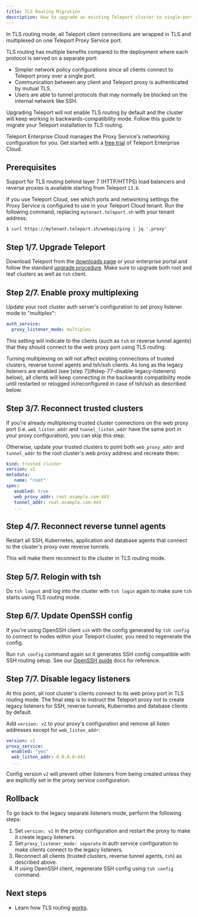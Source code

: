 ```yaml
---
title: TLS Routing Migration
description: How to upgrade an existing Teleport cluster to single-port TLS routing mode
---
```


In TLS routing mode, all Teleport client connections are wrapped in TLS and
multiplexed on one Teleport Proxy Service port.

TLS routing has multiple benefits compared to the deployment where each protocol
is served on a separate port:

- Simpler network policy configurations since all clients connect to Teleport
  proxy over a single port.
- Communication between any client and Teleport proxy is authenticated by
  mutual TLS.
- Users are able to tunnel protocols that may normally be blocked on the
  internal network like SSH.

Upgrading Teleport will not enable TLS routing by default and the cluster will
keep working in backwards-compatibility mode. Follow this guide to migrate your
Teleport installation to TLS routing.

Teleport Enterprise Cloud manages the Proxy Service's networking configuration
for you. Get started with a [free
trial](https://goteleport.com/signup?t_source=docs) of Teleport Enterprise
Cloud.

## Prerequisites

Support for TLS routing behind layer 7 (HTTP/HTTPS) load balancers and reverse
proxies is available starting from Teleport `13.0`.

If you use Teleport Cloud, see which ports and networking settings the Proxy
Service is configured to use in your Teleport Cloud tenant. Run the following
command, replacing `mytenant.teleport.sh` with your tenant address:

```code
$ curl https://mytenant.teleport.sh/webapi/ping | jq '.proxy'
```

## Step 1/7. Upgrade Teleport

Download Teleport from the [downloads page](https://goteleport.com/download) or
your enterprise portal and follow the standard [upgrade
procedure](../../upgrading.mdx). Make sure to upgrade both root and leaf clusters
as well as `tsh` client.

## Step 2/7. Enable proxy multiplexing

Update your root cluster auth server's configuration to set proxy listener mode
to "multiplex":

```yaml
auth_service:
  proxy_listener_mode: multiplex
```

This setting will indicate to the clients (such as `tsh` or reverse tunnel
agents) that they should connect to the web proxy port using TLS routing.

<Admonition type="note" title="Compatibility">
  Turning multiplexing on will not affect existing connections of trusted
  clusters, reverse tunnel agents and tsh/ssh clients. As long as the legacy
  listeners are enabled (see [step 7](#step-77-disable-legacy-listeners) below),
  all clients will keep connecting in the backwards compatibility mode until
  restarted or relogged in/reconfigured in case of tsh/ssh as described below.
</Admonition>

## Step 3/7. Reconnect trusted clusters

If you're already multiplexing trusted cluster connections on the web proxy port
(i.e. `web_listen_addr` and `tunnel_listen_addr` have the same port in your
proxy configuration), you can skip this step.

Otherwise, update your trusted clusters to point both `web_proxy_addr` and
`tunnel_addr` to the root cluster's web proxy address and recreate them:

```yaml
kind: trusted_cluster
version: v2
metadata:
   name: "root"
spec:
   enabled: true
   web_proxy_addr: root.example.com:443
   tunnel_addr: root.example.com:443
   ...
```

## Step 4/7. Reconnect reverse tunnel agents

Restart all SSH, Kubernetes, application and database agents that connect to
the cluster's proxy over reverse tunnels.

This will make them reconnect to the cluster in TLS routing mode.

## Step 5/7. Relogin with tsh

Do `tsh logout` and log into the cluster with `tsh login` again to make sure
`tsh` starts using TLS routing mode.

## Step 6/7. Update OpenSSH config

If you're using OpenSSH client `ssh` with the config generated by `tsh config`
to connect to nodes within your Teleport cluster, you need to regenerate the
config.

Run `tsh config` command again so it generates SSH config compatible with SSH
routing setup. See our [OpenSSH guide](../../enroll-resources/server-access/openssh/openssh.mdx)
docs for reference.

## Step 7/7. Disable legacy listeners

At this point, all root cluster's clients connect to its web proxy port in TLS
routing mode. The final step is to instruct the Teleport proxy not to create
legacy listeners for SSH, reverse tunnels, Kubernetes and database clients by
default.

Add `version: v2` to your proxy's configuration and remove all listen addresses
except for `web_listen_addr`:

```yaml
version: v2
proxy_service:
  enabled: "yes"
  web_listen_addr: 0.0.0.0:443
  ...
```

Config version `v2` will prevent other listeners from being created unless
they are explicitly set in the proxy service configuration.

## Rollback

To go back to the legacy separate listeners mode, perform the following steps:

1. Set `version: v1` in the proxy configuration and restart the proxy to make
   it create legacy listeners.
1. Set `proxy_listener_mode: separate` in auth service configuration to make
   clients connect to the legacy listeners.
1. Reconnect all clients (trusted clusters, reverse tunnel agents, `tsh`) as
   described above.
1. If using OpenSSH client, regenerate SSH config using `tsh config` command.

## Next steps

- Learn how TLS routing [works](../../architecture/tls-routing.mdx).
